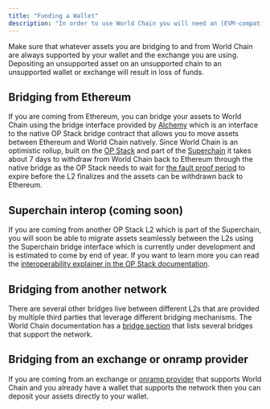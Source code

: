 ---
title: "Funding a Wallet"
description: "In order to use World Chain you will need an [EVM-compatible wallet](https://ethereum.org/en/wallets/) such as MetaMask, Rabby, or any other wallet where you can add custom EVM networks. If you are a user of World App then you can use the built-in wallet to interact with World Chain as well as the existing onramps and offramps which are integrated into the app. The [Ethereum.org website](https://ethereum.org/en/) has [a great explainer on wallets](https://ethereum.org/en/wallets/) which goes into more detail on how to choose a wallet that is right for you."
---
<Info>
Make sure that whatever assets you are bridging to and from World Chain are always supported by your wallet and the exchange you are using. Depositing an unsupported asset on an unsupported chain to an unsupported wallet or exchange will result in loss of funds.
</Info>

## Bridging from Ethereum

If you are coming from Ethereum, you can bridge your assets to World Chain using the bridge interface provided by [Alchemy](https://worldchain-mainnet.bridge.alchemy.com/) which is an interface to the native OP Stack bridge contract that allows you to move assets between Ethereum and World Chain natively. Since World Chain is an optimistic rollup, built on the [OP Stack](https://docs.optimism.io/stack/getting-started) and part of the [Superchain](https://docs.optimism.io/superchain/superchain-explainer) it takes about 7 days to withdraw from World Chain back to Ethereum through the native bridge as the OP Stack needs to wait for [the fault proof period](https://docs.optimism.io/stack/fault-proofs/explainer) to expire before the L2 finalizes and the assets can be withdrawn back to Ethereum.

## Superchain interop (coming soon)

If you are coming from another OP Stack L2 which is part of the Superchain, you will soon be able to migrate assets seamlessly between the L2s using the Superchain bridge interface which is currently under development and is estimated to come by end of year. If you want to learn more you can read the [interoperability explainer in the OP Stack documentation](https://docs.optimism.io/stack/interop/explainer).

## Bridging from another network

There are several other bridges live between different L2s that are provided by multiple third parties that leverage different bridging mechanisms. The World Chain documentation has a [bridge section](https://docs.world.org/world-chain/providers/bridges) that lists several bridges that support the network.

## Bridging from an exchange or onramp provider

If you are coming from an exchange or [onramp provider](https://docs.world.org/world-chain/providers/onramps) that supports World Chain and you already have a wallet that supports the network then you can deposit your assets directly to your wallet.
